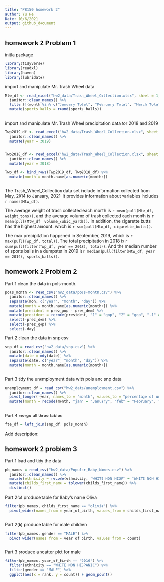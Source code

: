 ```yaml
---
title: "P8150 homework 2"
author: Yu He
Date: 10/6/2021
output: github_document
---
```


## homework 2 Problem 1
initla package

```r
library(tidyverse)
library(readxl)
library(haven)
library(lubridate)
```

import and manipulate Mr. Trash Wheel data

```r
Mtw_df <- read_excel("hw2_data/Trash_Wheel_Collection.xlsx", sheet = 1, range = "A2:N408") %>% 
  janitor::clean_names() %>% 
  filter(!(month %in% c("January Total", "February Total", "March Total", "April Total", "May Total", "June Total", "July Total", "August Total", "September Total", "October Total", "November  Total", "December Total", "Grand Total"))) %>% 
  mutate(sports_balls = round(sports_balls))
  
```

import and manipulate Mr. Trash Wheel precipitation data for 2018 and 2019

```r
Twp2019_df <- read_excel("hw2_data/Trash_Wheel_Collection.xlsx", sheet = "2019 Precipitation", range = "A2:B14") %>% 
  janitor::clean_names() %>% 
  mutate(year = 2019)
  

Twp2018_df <- read_excel("hw2_data/Trash_Wheel_Collection.xlsx", sheet = "2018 Precipitation",  range = "A2:B14") %>% 
  janitor::clean_names() %>% 
  mutate(year = 2018)

Twp_df <- bind_rows(Twp2019_df, Twp2018_df) %>% 
  mutate(month = month.name[as.numeric(month)])
  
```

The Trash_Wheel_Collection data set include information collected from May, 2014 to January, 2021. It provides information about variables includes `r names(Mtw_df)`.

The average weight of trash collected each month is `r mean(pull(Mtw_df, weight_tons))`, and the average volume of trash collected each month is `r mean(pull(Mtw_df, volume_cubic_yards))`. In addition, the cigarette butts has the highest amount. which is `r sum(pull(Mtw_df, cigarette_butts))`.

The max precipitation happened in September, 2019, which is `r max(pull(Twp_df, total))`. The total precipitation in 2018 is `r sum(pull(filter(Twp_df, year == 2018), total))`. And the median number of sports balls in a dumpster in 2019 is`r median(pull(filter(Mtw_df, year == 2019), sports_balls))`.

## homework 2 Problem 2

Part 1 clean the data in pols-month. 
```r
pols_month <- read_csv("hw2_data/pols-month.csv") %>% 
  janitor::clean_names() %>% 
  separate(mon, c("year", "month", "day")) %>% 
  mutate(month = month.name[as.numeric(month)]) %>% 
  mutate(president = prez_gop - prez_dem) %>% 
  mutate(president = recode(president, "1" = "gop", "2" = "gop", "-1" = "dem")) %>% 
  select(-prez_dem) %>% 
  select(-prez_gop) %>% 
  select(-day)
```


Part 2 clean the data in snp.csv

```r
snp_df = read_csv("hw2_data/snp.csv") %>% 
  janitor::clean_names() %>% 
  mutate(date = mdy(date)) %>% 
  separate(date, c("year", "month", "day")) %>% 
  mutate(month = month.name[as.numeric(month)])
  
```

Part 3 tidy the unemployment data with pols and snp data

```r
unemployment_df = read_csv("hw2_data/unemployment.csv") %>% 
  janitor::clean_names() %>% 
  pivot_longer(-year, names_to = "month", values_to = "percentage of unemployment" ) %>%   
  mutate(month = recode(month, "jan" = "January", "feb" = "February", "mar" = "March", "apr" = "April", "may" = "May", "jun" = "June", "jul" = "July", "aug" = "August", "sep" = "September", "oct" = "October", "nov" = "November", "dec" = "December"))
 
```

Part 4 merge all three tables

```r
fte_df = left_join(snp_df, pols_month)
```

Add description:




## homework 2 problem 3
Part 1 load and tidy the data

```r
pb_names = read_csv("hw2_data/Popular_Baby_Names.csv") %>% 
  janitor::clean_names() %>% 
  mutate(ethnicity = recode(ethnicity, "WHITE NON HISP" = "WHITE NON HISPANIC", "BLACK NON HISP" = "BLACK NON HISPANIC", "ASIAN AND PACI" = "ASIAN AND PACIFIC ISLANDER")) %>% 
  mutate(childs_first_name = tolower(childs_first_name)) %>% 
  distinct() 

```

Part 2(a) produce table for Baby's name Oliva

```r
filter(pb_names, childs_first_name == "olivia") %>%
  pivot_wider(names_from = year_of_birth, values_from = childs_first_name)
 
```

Part 2(b) produce table for male children

```r
filter(pb_names, gender == "MALE") %>% 
  pivot_wider(names_from = year_of_birth, values_from = count) 
  
```

Part 3 produce a scatter plot for male
```r
filter(pb_names, year_of_birth == "2016") %>% 
  filter(ethnicity == "WHITE NON HISPANIC") %>% 
  filter(gender == "MALE") %>% 
  ggplot(aes(x = rank, y = count)) + geom_point()
```


























